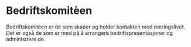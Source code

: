 # Bedriftskomitèen


Bedriftskomitèen er de som skaper og holder kontakten med næringslivet. Det er også de som er med på å arrangere bedriftspresentasjoner og administrere de.

<div style={{width: '40rem'}}><Bilde url={'/img/Img/Bed1.jpg'} alt={'Enigma på bedriftspresentasjon hos SopraSteria'}/></div>
